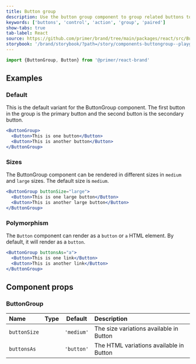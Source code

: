```yaml
---
title: Button group
description: Use the button group component to group related buttons together.
keywords: ['buttons', 'control', 'action', 'group', 'paired']
show-tabs: true
tab-label: React
source: https://github.com/primer/brand/tree/main/packages/react/src/ButtonGroup/ButtonGroup.tsx
storybook: '/brand/storybook/?path=/story/components-buttongroup--playground'
---
```


```js
import {ButtonGroup, Button} from '@primer/react-brand'
```

## Examples

### Default
This is the default variant for the ButtonGroup component. The first button in the group is the primary button and the second button is the secondary button.

```jsx live
<ButtonGroup>
  <Button>This is one button</Button>
  <Button>This is another button</Button>
</ButtonGroup>
```

### Sizes
The ButtonGroup component can be rendered in different sizes in `medium` and `large` sizes. The default size is `medium`.

```jsx live
<ButtonGroup buttonSize="large">
  <Button>This is one large button</Button>
  <Button>This is another large button</Button>
</ButtonGroup>
```

### Polymorphism
The `Button` component can render as a `button` or `a` HTML element. By default, it will render as a `button`.

```jsx live
<ButtonGroup buttonsAs="a">
  <Button>This is one link</Button>
  <Button>This is another link</Button>
</ButtonGroup>
```

## Component props

### ButtonGroup
| Name         | Type                    | Default    | Description                             |
| :----------- | :---------------------- | :--------: | :-------------------------------------- |
| `buttonSize` | <ButtonGroupSizesProp /> | `'medium'` | The size variations available in Button |
| `buttonsAs`  | <ButtonGroupAsProp />   | `'button'` | The HTML variations available in Button |